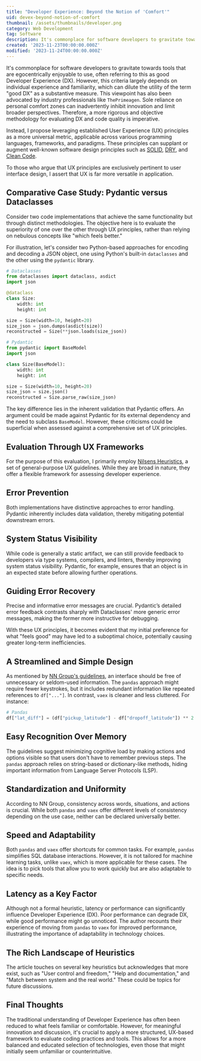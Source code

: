 ---
title: "Developer Experience: Beyond the Notion of 'Comfort'"
uid: devex-beyond-notion-of-comfort
thumbnail: /assets/thumbnails/developer.png
category: Web Development
tag: Software
description: It's commonplace for software developers to gravitate towards tools that are egocentrically enjoyable to use, often referring to this as good Developer Experience (DX). However, this criteria largely depends on individual experience and familiarity, which can dilute the utility of the term "good DX" as a substantive measure.
created: '2023-11-23T00:00:00.000Z'
modified: '2023-11-24T00:00:00.000Z'
---

It's commonplace for software developers to gravitate towards tools that are egocentrically enjoyable to use, often referring to this as good Developer Experience (DX). However, this criteria largely depends on individual experience and familiarity, which can dilute the utility of the term "good DX" as a substantive measure. This viewpoint has also been advocated by industry professionals like `ThePrimeagen`. Sole reliance on personal comfort zones can inadvertently inhibit innovation and limit broader perspectives. Therefore, a more rigorous and objective methodology for evaluating DX and code quality is imperative.

Instead, I propose leveraging established User Experience (UX) principles as a more universal metric, applicable across various programming languages, frameworks, and paradigms. These principles can supplant or augment well-known software design principles such as [SOLID](https://en.wikipedia.org/wiki/SOLID), [DRY](https://en.wikipedia.org/wiki/Don%27t_repeat_yourself), and [Clean Code](https://books.google.no/books/about/Clean_Code.html?id=hjEFCAAAQBAJ&source=kp_book_description&redir_esc=y).

To those who argue that UX principles are exclusively pertinent to user interface design, I assert that UX is far more versatile in application.

## Comparative Case Study: Pydantic versus Dataclasses

Consider two code implementations that achieve the same functionality but through distinct methodologies. The objective here is to evaluate the superiority of one over the other through UX principles, rather than relying on nebulous concepts like "which feels better."

For illustration, let's consider two Python-based approaches for encoding and decoding a JSON object, one using Python's built-in `dataclasses` and the other using the `pydantic` library.

```python
# Dataclasses
from dataclasses import dataclass, asdict
import json

@dataclass
class Size:
    width: int
    height: int

size = Size(width=10, height=20)
size_json = json.dumps(asdict(size))
reconstructed = Size(**json.loads(size_json))
```

```python
# Pydantic
from pydantic import BaseModel
import json

class Size(BaseModel):
    width: int
    height: int

size = Size(width=10, height=20)
size_json = size.json()
reconstructed = Size.parse_raw(size_json)
```

The key difference lies in the inherent validation that Pydantic offers. An argument could be made against Pydantic for its external dependency and the need to subclass `BaseModel`. However, these criticisms could be superficial when assessed against a comprehensive set of UX principles.

## Evaluation Through UX Frameworks

For the purpose of this evaluation, I primarily employ [Nilsens Heuristics](https://www.nngroup.com/articles/ten-usability-heuristics/), a set of general-purpose UX guidelines. While they are broad in nature, they offer a flexible framework for assessing developer experience.

## Error Prevention

Both implementations have distinctive approaches to error handling. Pydantic inherently includes data validation, thereby mitigating potential downstream errors.

## System Status Visibility

While code is generally a static artifact, we can still provide feedback to developers via type systems, compilers, and linters, thereby improving system status visibility. Pydantic, for example, ensures that an object is in an expected state before allowing further operations.

## Guiding Error Recovery

Precise and informative error messages are crucial. Pydantic’s detailed error feedback contrasts sharply with Dataclasses' more generic error messages, making the former more instructive for debugging.

With these UX principles, it becomes evident that my initial preference for what "feels good" may have led to a suboptimal choice, potentially causing greater long-term inefficiencies.

## A Streamlined and Simple Design

As mentioned by [NN Group's guidelines](https://www.nngroup.com/articles/ten-usability-heuristics/), an interface should be free of unnecessary or seldom-used information. The `pandas` approach might require fewer keystrokes, but it includes redundant information like repeated references to `df["..."]`. In contrast, `vaex` is cleaner and less cluttered. For instance:

```python
# Pandas
df["lat_diff"] = (df["pickup_latitude"] - df["dropoff_latitude"]) ** 2
```

## Easy Recognition Over Memory

The guidelines suggest minimizing cognitive load by making actions and options visible so that users don't have to remember previous steps. The `pandas` approach relies on string-based or dictionary-like methods, hiding important information from Language Server Protocols (LSP).

## Standardization and Uniformity

According to NN Group, consistency across words, situations, and actions is crucial. While both `pandas` and `vaex` offer different levels of consistency depending on the use case, neither can be declared universally better.

## Speed and Adaptability

Both `pandas` and `vaex` offer shortcuts for common tasks. For example, `pandas` simplifies SQL database interactions. However, it is not tailored for machine learning tasks, unlike `vaex`, which is more applicable for these cases. The idea is to pick tools that allow you to work quickly but are also adaptable to specific needs.

## Latency as a Key Factor

Although not a formal heuristic, latency or performance can significantly influence Developer Experience (DX). Poor performance can degrade DX, while good performance might go unnoticed. The author recounts their experience of moving from `pandas` to `vaex` for improved performance, illustrating the importance of adaptability in technology choices.

## The Rich Landscape of Heuristics

The article touches on several key heuristics but acknowledges that more exist, such as "User control and freedom," "Help and documentation," and "Match between system and the real world." These could be topics for future discussions.

## Final Thoughts

The traditional understanding of Developer Experience has often been reduced to what feels familiar or comfortable. However, for meaningful innovation and discussion, it's crucial to apply a more structured, UX-based framework to evaluate coding practices and tools. This allows for a more balanced and educated selection of technologies, even those that might initially seem unfamiliar or counterintuitive.
